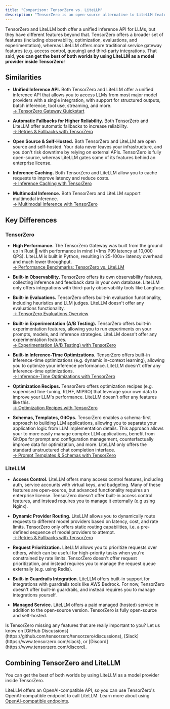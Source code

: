 ```yaml
---
title: "Comparison: TensorZero vs. LiteLLM"
description: "TensorZero is an open-source alternative to LiteLLM featuring an LLM gateway, observability, optimization, evaluations, and experimentation."
---
```


TensorZero and LiteLLM both offer a unified inference API for LLMs, but they have different features beyond that.
TensorZero offers a broader set of features (including observability, optimization, evaluations, and experimentation), whereas LiteLLM offers more traditional service gateway features (e.g. access control, queuing) and third-party integrations.
That said, **you can get the best of both worlds by using LiteLLM as a model provider inside TensorZero**!

## Similarities

- **Unified Inference API.**
  Both TensorZero and LiteLLM offer a unified inference API that allows you to access LLMs from most major model providers with a single integration, with support for structured outputs, batch inference, tool use, streaming, and more.<br />
  [→ TensorZero Gateway Quickstart](/quickstart/)

- **Automatic Fallbacks for Higher Reliability.**
  Both TensorZero and LiteLLM offer automatic fallbacks to increase reliability.<br />
  [→ Retries & Fallbacks with TensorZero](/guides/inference/call-any-llm-provider/)

- **Open Source & Self-Hosted.**
  Both TensorZero and LiteLLM are open source and self-hosted.
  Your data never leaves your infrastructure, and you don't risk downtime by relying on external APIs.
  TensorZero is fully open-source, whereas LiteLLM gates some of its features behind an enterprise license.

- **Inference Caching.**
  Both TensorZero and LiteLLM allow you to cache requests to improve latency and reduce costs.<br />
  [→ Inference Caching with TensorZero](/guides/inference/call-any-llm-provider/)

- **Multimodal Inference.**
  Both TensorZero and LiteLLM support multimodal inference.<br />
  [→ Multimodal Inference with TensorZero](/guides/inference/call-any-llm-provider/)

## Key Differences

### TensorZero

- **High Performance.**
  The TensorZero Gateway was built from the ground up in Rust 🦀 with performance in mind (&lt;1ms P99 latency at 10,000 QPS).
  LiteLLM is built in Python, resulting in 25-100x+ latency overhead and much lower throughput.<br />
  [→ Performance Benchmarks: TensorZero vs. LiteLLM](/guides/advanced/benchmarks/)

- **Built-in Observability.**
  TensorZero offers its own observability features, collecting inference and feedback data in your own database.
  LiteLLM only offers integrations with third-party observability tools like Langfuse.

- **Built-in Evaluations.**
  TensorZero offers built-in evaluation functionality, including heuristics and LLM judges.
  LiteLLM doesn't offer any evaluations functionality.<br />
  [→ TensorZero Evaluations Overview](/guides/evaluation/evaluate-individual-inferences/)

- **Built-in Experimentation (A/B Testing).**
  TensorZero offers built-in experimentation features, allowing you to run experiments on your prompts, models, and inference strategies.
  LiteLLM doesn't offer any experimentation features.<br />
  [→ Experimentation (A/B Testing) with TensorZero](/guides/experimentation/compare-variants-ab-testing/)

- **Built-in Inference-Time Optimizations.**
  TensorZero offers built-in inference-time optimizations (e.g. dynamic in-context learning), allowing you to optimize your inference performance.
  LiteLLM doesn't offer any inference-time optimizations.<br />
  [→ Inference-Time Optimizations with TensorZero](/guides/optimization/overview/)

- **Optimization Recipes.**
  TensorZero offers optimization recipes (e.g. supervised fine-tuning, RLHF, MIPRO) that leverage your own data to improve your LLM's performance.
  LiteLLM doesn't offer any features like this.<br />
  [→ Optimization Recipes with TensorZero](/guides/optimization/overview/)

- **Schemas, Templates, GitOps.**
  TensorZero enables a schema-first approach to building LLM applications, allowing you to separate your application logic from LLM implementation details.
  This approach allows your to more easily manage complex LLM applications, benefit from GitOps for prompt and configuration management, counterfactually improve data for optimization, and more.
  LiteLLM only offers the standard unstructured chat completion interface.<br />
  [→ Prompt Templates & Schemas with TensorZero](/configuration-reference/)

### LiteLLM

- **Access Control.**
  LiteLLM offers many access control features, including auth, service accounts with virtual keys, and budgeting.
  Many of these features are open-source, but advanced functionality requires an enterprise license.
  TensorZero doesn't offer built-in access control features, and instead requires you to manage it externally (e.g using Nginx).

- **Dynamic Provider Routing.**
  LiteLLM allows you to dynamically route requests to different model providers based on latency, cost, and rate limits.
  TensorZero only offers static routing capabilities, i.e. a pre-defined sequence of model providers to attempt.<br />
  [→ Retries & Fallbacks with TensorZero](/guides/inference/call-any-llm-provider/)

- **Request Prioritization.**
  LiteLLM allows you to prioritize requests over others, which can be useful for high-priority tasks when you're constrained by rate limits.
  TensorZero doesn't offer request prioritization, and instead requires you to manage the request queue externally (e.g. using Redis).

- **Built-in Guardrails Integration.**
  LiteLLM offers built-in support for integrations with guardrails tools like AWS Bedrock.
  For now, TensorZero doesn't offer built-in guardrails, and instead requires you to manage integrations yourself.

- **Managed Service.**
  LiteLLM offers a paid managed (hosted) service in addition to the open-source version.
  TensorZero is fully open-source and self-hosted.

<Tip>
  Is TensorZero missing any features that are really important to you? Let us
  know on [GitHub
  Discussions](https://github.com/tensorzero/tensorzero/discussions),
  [Slack](https://www.tensorzero.com/slack), or
  [Discord](https://www.tensorzero.com/discord).
</Tip>

## Combining TensorZero and LiteLLM

You can get the best of both worlds by using LiteLLM as a model provider inside TensorZero.

LiteLLM offers an OpenAI-compatible API, so you can use TensorZero's OpenAI-compatible endpoint to call LiteLLM.
Learn more about using [OpenAI-compatible endpoints](/guides/inference/model-providers/openai-compatible/).
